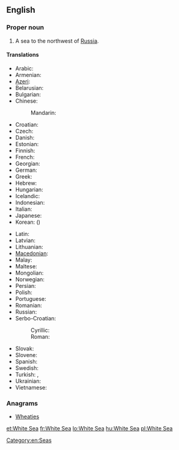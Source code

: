 ==English==
{{wikipedia}}

===Proper noun===
{{en-proper noun|sg=[[White]] [[sea|Sea]]}}

# A sea to the northwest of [[Russia]].

====Translations====
{{trans-top|a sea to the northwest of Russia}}
* Arabic: {{t|ar|البحر الأبيض|m|tr=al-baHr al-'ábyaD|sc=Arab}}
* Armenian: {{t-|hy|Սպիտակ ծով|tr=Spitak çov}}
* [[Azeri]]: {{t|az|Ağ dəniz}}
* Belarusian: {{t|be|Белае мора|n|tr=Bélaje móra|sc=Cyrl}}
* Bulgarian: {{t|bg|Бяло море|n|tr=Bjálo móre|sc=Cyrl}}
* Chinese:
*: Mandarin: {{t|zh|白海|tr=Báihǎi|sc=Hani}}
* Croatian: {{t|hr|Bijelo more}}
* Czech: {{t-|cs|Bílé moře}}
* Danish: {{t|da|Hvidehavet|n}}
* Estonian: {{t|et|Valge meri}}
* Finnish: {{t+|fi|Vienanmeri}}
* French: {{t|fr|mer Blanche|f}}
* Georgian: {{t|ka|თეთრი ზღვა|tr=t’et’ri zghva|sc=Geor}}
* German: {{t|de|Weißes Meer|n}}
* Greek: {{t|el|Λευκή Θάλασσα|f|tr=Lefkí Thálassa|sc=Grek}}
* Hebrew: {{t|he|הים הלבן|sc=Hebr}}
* Hungarian: {{t+|hu|Fehér-tenger}}
* Icelandic: {{t|is|Hvítahaf|n}}
* Indonesian: {{t|id|Laut Putih}}
* Italian: {{t|it|mar Bianco|m}}
* Japanese: {{t|ja|白海|tr=はっかい, Hakkai|sc=Jpan}}
* Korean: {{t|ko|백해|tr=Baek-hae|sc=Kore}} ({{t|ko|白海|sc=Kore}})
{{trans-mid}}
* Latin: {{t|la|Mare Album|n}}
* Latvian: {{t|lv|Baltā jūra|f}}
* Lithuanian: {{t|lt|Baltoji jūra|f}}
* [[Macedonian]]: {{t|mk|Бело Море|n|tr=Bélo Móre|sc=Cyrl}}
* Malay: {{t|ms|Laut Putih}}
* Maltese: {{t|mt|Baħar l-Abjad|xs=Maltese}}
* Mongolian: {{t|mn|Цагаан тэнгис|tr=Tsagaan tengis|sc=Cyrl}}
* Norwegian: {{t|no|Kvitsjøen|m}}
* Persian: {{t|fa|دریای سفید|tr=daryâ-ye safid|sc=fa-Arab}}
* Polish: {{t|pl|Morze Białe|n}}
* Portuguese: {{t|pt|Mar Branco|m}}
* Romanian: {{t+|ro|Marea Albă|f}}
* Russian: {{t-|ru|Белое море|n|tr=Béloje móre}}
* Serbo-Croatian:
*: Cyrillic: {{t|sh|Бело море|n}}
*: Roman: {{qualifier|Ijekavian}} {{t|sh|Bijelo more|n}}
* Slovak: {{t|sk|Biele more|n}}
* Slovene: {{t|sl|Belo morje|n}}
* Spanish: {{t|es|mar Blanco|m}}
* Swedish: {{t|sv|Vita havet|n}}
* Turkish: {{t|tr|Beyazdeniz}},  {{t|tr|Beyaz Deniz}}
* Ukrainian: {{t|uk|Біле море|n|tr=Bíle móre|sc=Cyrl}}
* Vietnamese: {{t|vi|Biển Trắng}}
{{trans-bottom}}

===Anagrams===
* [[Wheaties#English|Wheaties]]

[[Category:en:Seas]]

[[et:White Sea]]
[[fr:White Sea]]
[[lo:White Sea]]
[[hu:White Sea]]
[[pl:White Sea]]